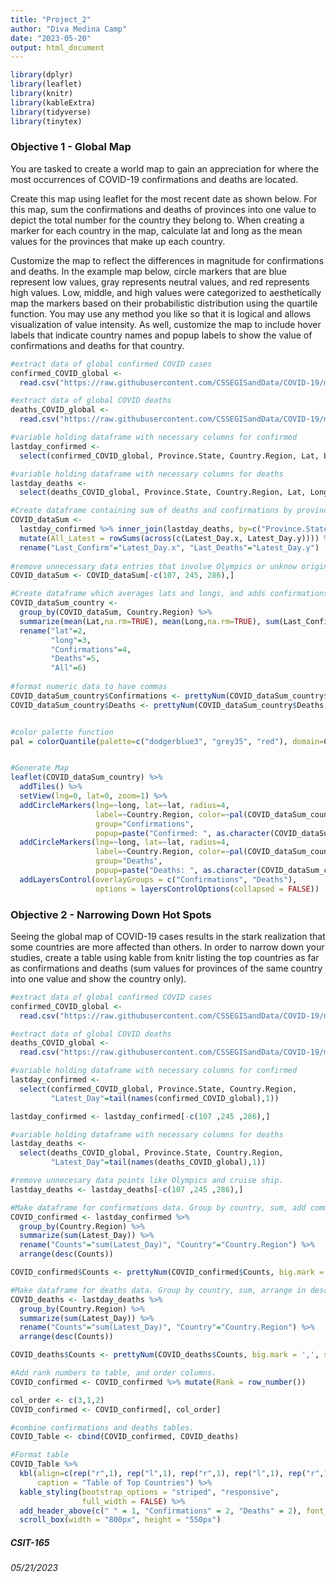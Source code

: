 ```yaml
---
title: "Project_2"
author: "Diva Medina Camp"
date: "2023-05-20"
output: html_document
---
```


```r

library(dplyr)
library(leaflet)
library(knitr)
library(kableExtra)
library(tidyverse)
library(tinytex)
```

### Objective 1 - Global Map

You are tasked to create a world map to gain an appreciation for where the most occurrences of COVID-19 confirmations and deaths are located.

Create this map using leaflet for the most recent date as shown below. For this map, sum the confirmations and deaths of provinces into one value to depict the total number for the country they belong to. When creating a marker for each country in the map, calculate lat and long as the mean values for the provinces that make up each country.

Customize the map to reflect the differences in magnitude for confirmations and deaths. In the example map below, circle markers that are blue represent low values, gray represents neutral values, and red represents high values. Low, middle, and high values were categorized to aesthetically map the markers based on their probabilistic distribution using the quartile function. You may use any method you like so that it is logical and allows visualization of value intensity. As well, customize the map to include hover labels that indicate country names and popup labels to show the value of confirmations and deaths for that country.

```r

#extract data of global confirmed COVID cases
confirmed_COVID_global <- 
  read.csv("https://raw.githubusercontent.com/CSSEGISandData/COVID-19/master/csse_covid_19_data/csse_covid_19_time_series/time_series_covid19_confirmed_global.csv", stringsAsFactors=FALSE)

#extract data of global COVID deaths
deaths_COVID_global <- 
  read.csv("https://raw.githubusercontent.com/CSSEGISandData/COVID-19/master/csse_covid_19_data/csse_covid_19_time_series/time_series_covid19_deaths_global.csv", stringsAsFactors=FALSE)

#variable holding dataframe with necessary columns for confirmed
lastday_confirmed <- 
  select(confirmed_COVID_global, Province.State, Country.Region, Lat, Long, "Latest_Day"=tail(names(confirmed_COVID_global),1))

#variable holding dataframe with necessary columns for deaths
lastday_deaths <-
  select(deaths_COVID_global, Province.State, Country.Region, Lat, Long, "Latest_Day"=tail(names(deaths_COVID_global),1))

#Create dataframe containing sum of deaths and confirmations by province
COVID_dataSum <- 
  lastday_confirmed %>% inner_join(lastday_deaths, by=c("Province.State", "Country.Region", "Lat", "Long")) %>%
  mutate(All_Latest = rowSums(across(c(Latest_Day.x, Latest_Day.y)))) %>%
  rename("Last_Confirm"="Latest_Day.x", "Last_Deaths"="Latest_Day.y") 
  
#remove unnecessary data entries that involve Olympics or unknow origin
COVID_dataSum <- COVID_dataSum[-c(107, 245, 286),]

#Create dataframe which averages lats and longs, and adds confirmations and deaths.
COVID_dataSum_country <- 
  group_by(COVID_dataSum, Country.Region) %>%
  summarize(mean(Lat,na.rm=TRUE), mean(Long,na.rm=TRUE), sum(Last_Confirm), sum(Last_Deaths), sum(All_Latest)) %>% 
  rename("lat"=2, 
         "long"=3, 
         "Confirmations"=4, 
         "Deaths"=5, 
         "All"=6)
  
#format numeric data to have commas
COVID_dataSum_country$Confirmations <- prettyNum(COVID_dataSum_country$Confirmations, big.mark=",", scientific = FALSE)
COVID_dataSum_country$Deaths <- prettyNum(COVID_dataSum_country$Deaths, big.mark=",", scientific = FALSE)


#color palette function
pal = colorQuantile(palette=c("dodgerblue3", "grey35", "red"), domain=COVID_dataSum_country$All, n=5)


#Generate Map 
leaflet(COVID_dataSum_country) %>%
  addTiles() %>%
  setView(lng=0, lat=0, zoom=1) %>%
  addCircleMarkers(lng=~long, lat=~lat, radius=4, 
                   label=~Country.Region, color=~pal(COVID_dataSum_country$All), 
                   group="Confirmations",
                   popup=paste("Confirmed: ", as.character(COVID_dataSum_country$Confirmations))) %>%
  addCircleMarkers(lng=~long, lat=~lat, radius=4, 
                   label=~Country.Region, color=~pal(COVID_dataSum_country$All), 
                   group="Deaths",
                   popup=paste("Deaths: ", as.character(COVID_dataSum_country$Deaths))) %>%
  addLayersControl(overlayGroups = c("Confirmations", "Deaths"),
                   options = layersControlOptions(collapsed = FALSE))

```

### Objective 2 - Narrowing Down Hot Spots

Seeing the global map of COVID-19 cases results in the stark realization that some countries are more affected than others. In order to narrow down your studies, create a table using kable from knitr listing the top countries as far as confirmations and deaths (sum values for provinces of the same country into one value and show the country only). 


```r

#extract data of global confirmed COVID cases
confirmed_COVID_global <- 
  read.csv("https://raw.githubusercontent.com/CSSEGISandData/COVID-19/master/csse_covid_19_data/csse_covid_19_time_series/time_series_covid19_confirmed_global.csv", stringsAsFactors=FALSE)

#extract data of global COVID deaths
deaths_COVID_global <- 
  read.csv("https://raw.githubusercontent.com/CSSEGISandData/COVID-19/master/csse_covid_19_data/csse_covid_19_time_series/time_series_covid19_deaths_global.csv", stringsAsFactors=FALSE)

#variable holding dataframe with necessary columns for confirmed
lastday_confirmed <- 
  select(confirmed_COVID_global, Province.State, Country.Region, 
         "Latest_Day"=tail(names(confirmed_COVID_global),1))

lastday_confirmed <- lastday_confirmed[-c(107 ,245 ,286),]

#variable holding dataframe with necessary columns for deaths
lastday_deaths <-
  select(deaths_COVID_global, Province.State, Country.Region, 
         "Latest_Day"=tail(names(deaths_COVID_global),1))

#remove unnecesary data points like Olympics and cruise ship.
lastday_deaths <- lastday_deaths[-c(107 ,245 ,286),]

#Make dataframe for confirmations data. Group by country, sum, add commas to numbers.
COVID_confirmed <- lastday_confirmed %>%
  group_by(Country.Region) %>%
  summarize(sum(Latest_Day)) %>%
  rename("Counts"="sum(Latest_Day)", "Country"="Country.Region") %>%
  arrange(desc(Counts))

COVID_confirmed$Counts <- prettyNum(COVID_confirmed$Counts, big.mark = ',', scientific=FALSE)

#Make dataframe for deaths data. Group by country, sum, arrange in desc order, add commas to numbers.
COVID_deaths <- lastday_deaths %>%
  group_by(Country.Region) %>%
  summarize(sum(Latest_Day)) %>%
  rename("Counts"="sum(Latest_Day)", "Country"="Country.Region") %>%
  arrange(desc(Counts))

COVID_deaths$Counts <- prettyNum(COVID_deaths$Counts, big.mark = ',', scientific=FALSE)

#Add rank numbers to table, and order columns.
COVID_confirmed <- COVID_confirmed %>% mutate(Rank = row_number()) 

col_order <- c(3,1,2)
COVID_confirmed <- COVID_confirmed[, col_order]

```

```r
#combine confirmations and deaths tables.
COVID_Table <- cbind(COVID_confirmed, COVID_deaths)

#Format table
COVID_Table %>%
  kbl(align=c(rep("r",1), rep("l",1), rep("r",1), rep("l",1), rep("r",1)), 
      caption = "Table of Top Countries") %>%
  kable_styling(bootstrap_options = "striped", "responsive",
                full_width = FALSE) %>%
  add_header_above(c(" " = 1, "Confirmations" = 2, "Deaths" = 2), font_size="large") %>%
  scroll_box(width = "800px", height = "550px")

```


##### CSIT-165
###### 05/21/2023

